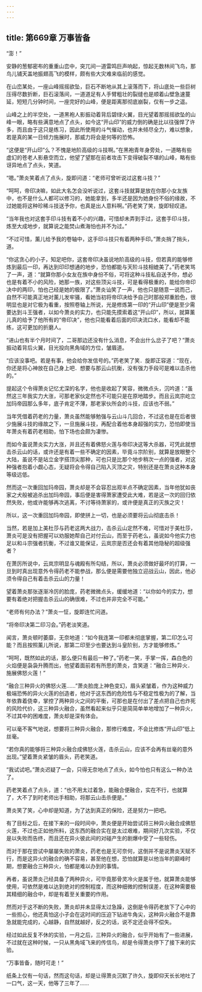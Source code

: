 ```yaml
---
---
---
```

title: 第669章 万事皆备
---



“澎！”

安静的葱郁密布的重重山峦中，突兀间一道雷鸣巨声响起，惊起无数林间飞鸟，那鸟儿铺天盖地振翅高飞的模样，颇有些大灾难来临前的感觉。

在山峦某处，一座山峰摇摇欲坠，巨石不断地从其上滚落而下，将山底处一些巨树压得尽数折断，巨石滚落间，一道道足有人手臂粗壮的裂缝也是顺着山壁急速蔓延，短短几分钟时间，一座完好的山峰，便是距离那彻底崩裂，仅有一步之遥。

山峰之上的半空处，一道黑袍人影振动着背后碧绿火翼，目光望着那摇摇欲坠的山峰一眼，略有些满意地点了点头，如今这“开山印”的威力倒的确是比以往强悍了许多，而且由于这只是练习，因此所使用的斗气催动，也并未倾尽全力，难以想象，若是真的某一日倾力施展时，那威力将会是何等的恐怖。

“这便是“开山印”么？不愧是地阶高级的斗技啊。”在黑袍青年身旁处，一道略有些虚幻的苍老人影悬空而立，他望了望那在前者攻击下变得破裂不堪的山峰，略有些讶异地点了点头，笑道。

“嗯。”萧炎笑着点了点头，旋即问道：“老师可曾听说过这套斗技？”

“呵呵，帝印决嘛，如此大名怎会没听说过，这套斗技就算是放在你那小女友族中，也不是什么人都可以修习的，她能拿到，多半还是因为她身份不俗的缘故，不过她能将这种珍稀斗技送予你，也真是出人意料啊。”药老笑了笑，旋即轻叹道。

“当年我也对这套手印斗技有着不小的兴趣，可惜却未弄到手过，这套手印斗技，炼至大成地步，就算说之能焚山煮海怕也并不为过。”

“不过可惜，薰儿给予我的卷轴中，这手印斗技只有着两种手印。”萧炎捎了捎头，道。

“你这贪心的小子，知足吧你，这套帝印决虽说地阶高级的斗技，但若真的能够修炼到最后一印，再达到印印想通的地步，恐怕都能与天阶斗技相媲美了。”药老笑骂了一声，道：“就算你那小女友在族中身份不俗，可将这种斗技私自送予你，想必也是有着不小的风险，她那一族，对这些顶尖斗技，可是看得极重的，能给你帝印决中的两印，怕也己经是她的极限了。”萧炎讪笑了一声，他也只是随意一说而己，自然不可能真正地对薰儿发牢骚，看她当初将帝印决给予自己时那般郑重脸色，很明显也是对它极为看重，按照卷轴上所说，光是修炼第一印的“开山印”便是至少需要达到斗王强者，以如今萧炎的实力，也只能先摸索着这“开山印”，所以，就算薰儿真的给予了他所有的“帝印决”，他也只能看着后面的印决流口水，能看却不能练，这可更加的折磨人。

“进山也有半个月时间了，二哥那边还没有什么消息，不会出什么岔子了吧？”萧炎振动着背后火翼，目光投向黑角域的方位，皱眉道。

“应该没事吧。若是有事，他会给你发信号的。”药老笑了笑．旋即正容道：“现在，你还是将心神放在自己身上吧．想要与那云山抗衡，没有强力手段可是难以击杀他的。”

提起这个令得萧炎记忆尤深的名字，他也是收起了笑容，微微点头，沉吟道：“虽然这三年我实力大涨，可那老家伙定然也不可能只是在原地踏步。而且云岚宗屹立加玛帝园那么多年，底子肯定不薄，那老家伙所会的斗技，应该也不弱。”

当年凭借着药老的力量，萧炎虽然能够勉强与云山斗几回合，不过这也是在后者很少施展斗技的缘故之下，一旦施展斗技，再配合着他本身超强的实力，恐怕即使当年萧炎有着药老相助，怕下场也会颇为凄惨。

而如今虽说萧炎实力大涨，并且还有着佛怒火莲与帝印决这等大杀器，可凭此就想击杀云山的话，或许还是有着一些不确定的因素，毕竟斗宗阶别，就算是放眼整个大陆，虽说不是站立金字搭顶尖那种，可也只是比那个地步稍次一点的强者，对这种强者抱着小觑心态，无疑将会令得自己陷入灭顶之灾，特别还是在萧炎这种本身等级远低。

然而这一次重回加玛帝园，萧炎却是不会容忍出观半点不确定因素，当年他犹如丧家之犬般被追杀出加玛帝园，事后便是害得萧家遭受此大难，若是这一次的回归依然失败，他或许能够再次逃离，不讨等待萧家的，或许便是真正的灭族之灾！

所以，这一次重回加玛帝园，即使拼上一切，也是必须要将云山彻底击杀！

当然，若是加上美杜莎与药老这两大战力，击杀云山定然不难，可惜对于美杜莎，萧炎可是没有把握可以劝服她帮自己对付云山，而至于药老么，虽说如今他实力也足以和斗宗强者抗衡，不过谁又能保证，云岚宗是否还会有着其他隐秘的超级强者？

在萧厉所说中，云岚宗明显与魂殿有所勾结，所以，萧炎必须做好最坏的打算，一旦到时真出现意外令得药老不能参战，那么便是需要他独立迎战云山，因此，他必须令得自己有着击杀云山的力量！

望着萧炎那张逐渐冷厉的脸庞，药老微微点头，缓缓地道：“以你如今的实力，想要有着绝对把握击杀云山的确很难，不过也并非完全不可能。”

“老师有何办法？”萧炎一怔，旋即连忙问道。

“将帝印决第二印习会。”药老淡笑道。

闻言，萧炎顿时萎靡，无奈地道：“如今我连第一印都未彻底掌握，第二印怎么可能？而且按照薰儿所说，那第二印至少也要达到斗皇阶别，方才能够修炼。”

“呵呵，既然如此的话，那么便只有最后一种了。”药老一笑，手掌一挥，森白色的火焰便是袅袅升腾而出，他望着面前若有所思的萧炎，含笑道：“融合三种异火．施展佛怒火莲！”

“融合三种异火的佛怒火莲……”萧炎脸庞上神色变幻，眉头紧皱着，作为这种威力极端恐怖的异火火莲的创造者，他对于这东西的危险性与不稳定性极为的了解，当年依靠着侥幸，掌控了两种异火之间的平衡，可那也是在付出了差点把自己也炸死的风险代价，这三种异火融合，虽然看起来似乎只是简简单单地增加了一种异火，不过其中的困难度，萧炎却是深有体会。

可以毫不客气地说，想要将三种异火融合，那修行难度，不会比修炼“开山印”低上丝毫。

“若你真的能够将三种异火融合成佛怒火莲，击杀云山，应该不会再有丝毫的意外出现。”望着萧炎紧皱的眉头，药老笑道。

“我试试吧。”萧炎迟疑了一会，只得无奈地点了点头，如今怕也只有这么一种办法了。

药老笑着点了点头，道：“也不用太过着急，能融合便融合，实在不行，也就算了，大不了到时老师出手相助，将那云山击杀便是。”

萧炎笑了笑，心中却是知道，为了达到真正的保险，还是努力一把吧。

有了目标之后，在接下来的一段时间中，萧炎便是开始尝试将三种异火融合成佛怒火莲，不过也正如他所料，这东西的融合实在是太过艰难，期间好几次实验，不仅是以失败而告终，而且还在异火彼此间的对碰产生的剧爆中受了一些轻伤。

而对于那在尝试中屡屡失败的萧炎，药老也是无可奈何，这倒并不是说萧炎天赋不行，而是这异火的融合的确不容易，甚至他在想，恐怕就算是以他当年的巅峰时期，想要融合三种异火，怕都是难以办到的事情。

再者，虽说萧炎己经具备了两种异火，可毕竟那骨灵冷火是属于他，就算萧炎能够使用，可依然是难以达到绝对的控制程度，而这种细微的控制误差，在这种需要极其精细的融合中，却是有着至关重要的作用。

然而对于这不断的失败，萧炎却并未显得太过急躁，这倒是令得药老放下了心中的一些担心，他还真怕这小子会在这时间的压迫下钻进牛角尖，这种异火融合不是靠急就能完成的，心越静，自然就越好，反之的话，说不定还会得不偿失。

经过如此反复不休的实验，一月之后，三种异火的融合，似乎开始有了一些进展，不过就在这种时候，一只从黑角域飞来的传信鸟，却是令得萧炎停下了接下来的实验。

“万事皆备，随时可走！”

纸条上仅有一句话，然而这句话，却是让得萧炎沉默了许久，旋即仰天长长地吐了一口气，这一天，他等了三年了……